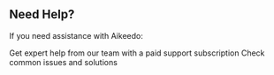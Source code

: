 ## Need Help?

If you need assistance with Aikeedo:

<CardGroup cols={2}>
<Card title="Professional Support" icon="headset" href="https://aikeedo.com/support/">
  Get expert help from our team with a paid support subscription
</Card>

<Card title="Troubleshooting Guide" icon="wrench" href="/setup/troubleshooting">
  Check common issues and solutions
</Card>
</CardGroup>

